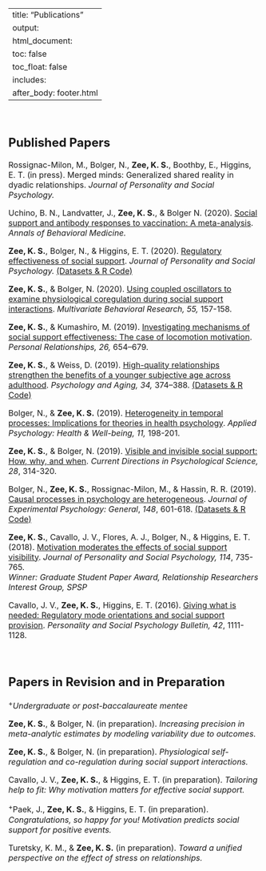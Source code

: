 
---
title: "Publications"
output: 
  html_document:
    toc: false
    toc_float: false
    includes:
      after_body: footer.html
---


<font size="3"> 

<br>

## Published Papers

Rossignac-Milon, M., Bolger, N., **Zee, K. S.**, Boothby, E., Higgins, E. T. (in press). Merged minds: Generalized shared reality in dyadic relationships. *Journal of Personality and Social Psychology.*

Uchino, B. N., Landvatter, J., **Zee, K. S.**, & Bolger N. (2020). [Social support and antibody responses to vaccination: A meta-analysis](https://academic.oup.com/abm/advance-article/doi/10.1093/abm/kaaa029/5838063){target="_blank"}. *Annals of Behavioral Medicine.*

**Zee, K. S.**, Bolger, N., & Higgins, E. T. (2020). [Regulatory effectiveness of social support](http://dx.doi.org/10.1037/pspi0000235). *Journal of Personality and Social Psychology.* [(Datasets & R Code)](https://github.com/kzee/zee-res){target="_blank"}

**Zee, K. S.**, & Bolger, N. (2020). [Using coupled oscillators to examine physiological coregulation during social support interactions](https://doi.org/10.1080/00273171.2019.1699392). *Multivariate Behavioral Research, 55,* 157-158. 

**Zee, K. S.**, & Kumashiro, M. (2019). [Investigating mechanisms of social support effectiveness: The case of locomotion motivation](https://onlinelibrary.wiley.com/doi/epdf/10.1111/pere.12298){target="_blank"}. *Personal Relationships, 26,* 654–679.

**Zee, K. S.**, & Weiss, D. (2019). [High-quality relationships strengthen the benefits of a younger subjective age across adulthood](http://dx.doi.org/10.1037/pag0000349){target="_blank"}. *Psychology and Aging, 34,* 374–388. [(Datasets & R Code)](https://github.com/kzee/zee-weiss-2019){target="_blank"}

Bolger, N., & **Zee, K. S.** (2019). [Heterogeneity in temporal processes: Implications for theories in health psychology](https://onlinelibrary.wiley.com/doi/full/10.1111/aphw.12159){target="_blank"}. *Applied Psychology: Health & Well-being, 11,* 198-201.

**Zee, K. S.**, & Bolger, N. (2019). [Visible and invisible social support: How, why, and when](https://doi.org/10.1177/0963721419835214){target="_blank"}. *Current Directions in Psychological Science, 28*, 314-320. 

Bolger, N., **Zee, K. S.**, Rossignac-Milon, M., & Hassin, R. R. (2019). [Causal processes in psychology are heterogeneous](http://dx.doi.org/10.1037/xge0000558){target="_blank"}. *Journal of Experimental Psychology: General*, *148*, 601-618. [(Datasets & R Code)](https://github.com/kzee/heterogeneityproject){target="_blank"}

**Zee, K. S.**, Cavallo, J. V., Flores, A. J., Bolger, N., & Higgins, E. T. (2018). [Motivation moderates the effects of social support visibility](http://dx.doi.org/10.1037/pspi0000119){target="_blank"}. *Journal of Personality and Social Psychology, 114*, 735-765. \
*Winner: Graduate Student Paper Award, Relationship Researchers Interest Group, SPSP*

Cavallo, J. V., **Zee, K. S.**, Higgins, E. T. (2016). [Giving what is needed: Regulatory mode orientations and social support provision](https://doi.org/10.1177%2F0146167216651852){target="_blank"}. *Personality and Social Psychology Bulletin, 42*, 1111-1128. 



<br>

## Papers in Revision and in Preparation

^+^*Undergraduate or post-baccalaureate mentee*

**Zee, K. S.**, & Bolger, N. (in preparation). *Increasing precision in meta-analytic estimates by modeling variability due to outcomes.*  


**Zee, K. S.**, & Bolger, N. (in preparation). *Physiological self-regulation and co-regulation during social support interactions.*

Cavallo, J. V., **Zee, K. S.**,  & Higgins, E. T. (in preparation). *Tailoring help to fit: Why motivation matters for effective social support.*

^+^Paek, J., **Zee, K. S.**, & Higgins, E. T. (in preparation). *Congratulations, so happy for you! Motivation predicts social support for positive events.*

Turetsky, K. M., & **Zee, K. S.** (in preparation). *Toward a unified perspective on the effect of stress on relationships.* 



</font> 